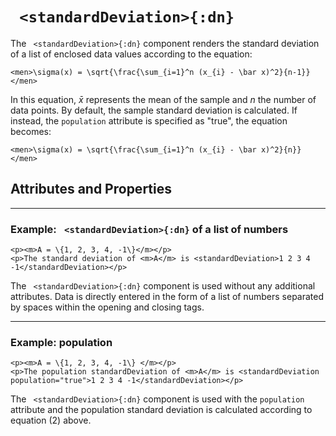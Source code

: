 


# ` <standardDeviation>{:dn}`

The ` <standardDeviation>{:dn}` component renders the standard deviation of a list of 
enclosed data values according to the equation: 

```doenet
<men>\sigma(x) = \sqrt{\frac{\sum_{i=1}^n (x_{i} - \bar x)^2}{n-1}}</men>
```

In this equation, $\bar x$ 
represents the mean of the sample and $n$ the number of data points.  By default, the sample 
standard deviation is calculated.  If instead, the `population` attribute is specified as "true", the
 equation becomes: 
 
 ```doenet
 <men>\sigma(x) = \sqrt{\frac{\sum_{i=1}^n (x_{i} - \bar x)^2}{n}}</men>
 ```

## Attributes and Properties 
 <AttrDisplay name='standardDeviation'/> 
 <PropDisplay name='standardDeviation'/>

---

### Example: ` <standardDeviation>{:dn}` of a list of numbers


```doenet-editor-horiz
<p><m>A = \{1, 2, 3, 4, -1\}</m></p>
<p>The standard deviation of <m>A</m> is <standardDeviation>1 2 3 4 -1</standardDeviation></p>     
```



The ` <standardDeviation>{:dn}` component is used without any additional attributes. 
Data is directly entered in the form of a list of numbers separated by spaces within the opening and closing tags.



---

### Example: population


```doenet-editor-horiz
<p><m>A = \{1, 2, 3, 4, -1\} </m></p>
<p>The population standardDeviation of <m>A</m> is <standardDeviation population="true">1 2 3 4 -1</standardDeviation></p>   
```



The ` <standardDeviation>{:dn}` component is used with the `population` attribute and the population standard deviation is calculated according to equation (2) above.

